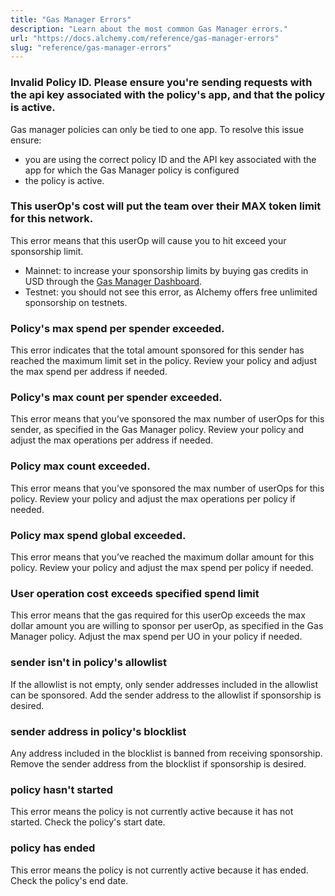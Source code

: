 ```yaml
---
title: "Gas Manager Errors"
description: "Learn about the most common Gas Manager errors."
url: "https://docs.alchemy.com/reference/gas-manager-errors"
slug: "reference/gas-manager-errors"
---
```


### Invalid Policy ID. Please ensure you're sending requests with the api key associated with the policy's app, and that the policy is active.

Gas manager policies can only be tied to one app. To resolve this issue ensure:

* you are using the correct policy ID and the API key associated with the app for which the Gas Manager policy is configured
* the policy is active.

### This userOp's cost will put the team over their MAX token limit for this network.

This error means that this userOp will cause you to hit exceed your sponsorship limit.

* Mainnet: to increase your sponsorship limits by buying gas credits in USD through the [Gas Manager Dashboard](https://dashboard.alchemy.com/gas-manager).
* Testnet: you should not see this error, as Alchemy offers free unlimited sponsorship on testnets.

### Policy's max spend per spender exceeded.

This error indicates that the total amount sponsored for this sender has reached the maximum limit set in the policy. Review your policy and adjust the max spend per address if needed.

### Policy's max count per spender exceeded.

This error means that you’ve sponsored the max number of userOps for this sender, as specified in the Gas Manager policy. Review your policy and adjust the max operations per address if needed.

### Policy max count exceeded.

This error means that you’ve sponsored the max number of userOps for this policy. Review your policy and adjust the max operations per policy if needed.

### Policy max spend global exceeded.

This error means that you’ve reached the maximum dollar amount for this policy. Review your policy and adjust the max spend per policy if needed.

### User operation cost exceeds specified spend limit

This error means that the gas required for this userOp exceeds the max dollar amount you are willing to sponsor per userOp, as specified in the Gas Manager policy. Adjust the max spend per UO in your policy if needed.

### sender isn't in policy's allowlist

If the allowlist is not empty, only sender addresses included in the allowlist can be sponsored. Add the sender address to the allowlist if sponsorship is desired.

### sender address in policy's blocklist

Any address included in the blocklist is banned from receiving sponsorship. Remove the sender address from the blocklist if sponsorship is desired.

### policy hasn't started

This error means the policy is not currently active because it has not started. Check the policy's start date.

### policy has ended

This error means the policy is not currently active because it has ended. Check the policy's end date.
